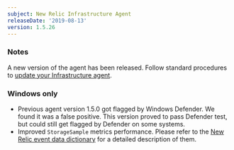 ```yaml
---
subject: New Relic Infrastructure Agent
releaseDate: '2019-08-13'
version: 1.5.26
---
```


### Notes

A new version of the agent has been released. Follow standard procedures to [update your Infrastructure agent](/docs/infrastructure/new-relic-infrastructure/installation/update-infrastructure-agent).

### Windows only

* Previous agent version 1.5.0 got flagged by Windows Defender. We found it was a false positive. This version proved to pass Defender test, but could still get flagged by Defender on some systems.
* Improved `StorageSample` metrics performance. Please refer to the [New Relic event data dictionary](https://docs.newrelic.com/attribute-dictionary) for a detailed description of them.
